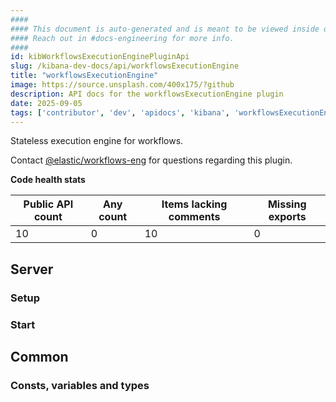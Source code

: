 ```yaml
---
####
#### This document is auto-generated and is meant to be viewed inside our experimental, new docs system.
#### Reach out in #docs-engineering for more info.
####
id: kibWorkflowsExecutionEnginePluginApi
slug: /kibana-dev-docs/api/workflowsExecutionEngine
title: "workflowsExecutionEngine"
image: https://source.unsplash.com/400x175/?github
description: API docs for the workflowsExecutionEngine plugin
date: 2025-09-05
tags: ['contributor', 'dev', 'apidocs', 'kibana', 'workflowsExecutionEngine']
---
```


Stateless execution engine for workflows.

Contact [@elastic/workflows-eng](https://github.com/orgs/elastic/teams/workflows-eng) for questions regarding this plugin.

**Code health stats**

| Public API count  | Any count | Items lacking comments | Missing exports |
|-------------------|-----------|------------------------|-----------------|
| 10 | 0 | 10 | 0 |

## Server

### Setup
<DocDefinitionList data={[workflowsExecutionEngineObj.server.setup]}/>

### Start
<DocDefinitionList data={[workflowsExecutionEngineObj.server.start]}/>

## Common

### Consts, variables and types
<DocDefinitionList data={workflowsExecutionEngineObj.common.misc}/>


